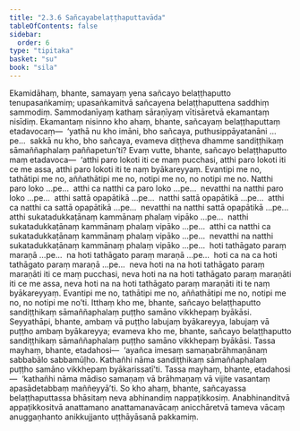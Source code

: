 ```yaml
---
title: "2.3.6 Sañcayabelaṭṭhaputtavāda"
tableOfContents: false
sidebar:
  order: 6
type: "tipitaka"
basket: "su"
book: "sila"
---
```



<DynamicBreadcrumb />

<Division number="179" book="sila" bookNo="6" page="54">

<Paragraph number="258" book="sila">
Ekamidāhaṃ, bhante, samayaṃ yena sañcayo belaṭṭhaputto tenupasaṅkamiṃ; upasaṅkamitvā sañcayena belaṭṭhaputtena saddhiṃ sammodiṃ. Sammodanīyaṃ kathaṃ sāraṇīyaṃ vītisāretvā ekamantaṃ nisīdiṃ. Ekamantaṃ nisinno kho ahaṃ, bhante, sañcayaṃ belaṭṭhaputtaṃ etadavocaṃ—  ‘yathā nu kho imāni, bho sañcaya, puthusippāyatanāni …pe…  sakkā nu kho, bho sañcaya, evameva diṭṭheva dhamme sandiṭṭhikaṃ sāmaññaphalaṃ paññapetun’ti?
</Paragraph>

</Division>
<Division number="180" book="sila" bookNo="6" page="54">

<Paragraph number="259" book="sila">
Evaṃ vutte, bhante, sañcayo belaṭṭhaputto maṃ etadavoca—  ‘atthi paro lokoti iti ce maṃ pucchasi, atthi paro lokoti iti ce me assa, atthi paro lokoti iti te naṃ byākareyyaṃ. Evantipi me no, tathātipi me no, aññathātipi me no, notipi me no, no notipi me no. Natthi paro loko …pe…  atthi ca natthi ca paro loko …pe…  nevatthi na natthi paro loko …pe…  atthi sattā opapātikā …pe…  natthi sattā opapātikā …pe…  atthi ca natthi ca sattā opapātikā …pe…  nevatthi na natthi sattā opapātikā …pe…  atthi sukatadukkaṭānaṃ kammānaṃ phalaṃ vipāko …pe…  natthi sukatadukkaṭānaṃ kammānaṃ phalaṃ vipāko …pe…  atthi ca natthi ca sukatadukkaṭānaṃ kammānaṃ phalaṃ vipāko …pe…  nevatthi na natthi sukatadukkaṭānaṃ kammānaṃ phalaṃ vipāko …pe…  hoti tathāgato paraṃ maraṇā …pe…  na hoti tathāgato paraṃ maraṇā …pe…  hoti ca na ca hoti tathāgato paraṃ maraṇā …pe…  neva hoti na na hoti tathāgato paraṃ maraṇāti iti ce maṃ pucchasi, neva hoti na na hoti tathāgato paraṃ maraṇāti iti ce me assa, neva hoti na na hoti tathāgato paraṃ maraṇāti iti te naṃ byākareyyaṃ. Evantipi me no, tathātipi me no, aññathātipi me no, notipi me no, no notipi me no’ti.
</Paragraph>

</Division>
<Division number="181" book="sila" bookNo="6" page="55">

<Paragraph number="260" book="sila">
Itthaṃ kho me, bhante, sañcayo belaṭṭhaputto sandiṭṭhikaṃ sāmaññaphalaṃ puṭṭho samāno vikkhepaṃ byākāsi. Seyyathāpi, bhante, ambaṃ vā puṭṭho labujaṃ byākareyya, labujaṃ vā puṭṭho ambaṃ byākareyya; evameva kho me, bhante, sañcayo belaṭṭhaputto sandiṭṭhikaṃ sāmaññaphalaṃ puṭṭho samāno vikkhepaṃ byākāsi. Tassa mayhaṃ, bhante, etadahosi—  ‘ayañca imesaṃ samaṇabrāhmaṇānaṃ sabbabālo sabbamūḷho. Kathañhi nāma sandiṭṭhikaṃ sāmaññaphalaṃ puṭṭho samāno vikkhepaṃ byākarissatī’ti. Tassa mayhaṃ, bhante, etadahosi—  ‘kathañhi nāma mādiso samaṇaṃ vā brāhmaṇaṃ vā vijite vasantaṃ apasādetabbaṃ maññeyyā’ti. So kho ahaṃ, bhante, sañcayassa belaṭṭhaputtassa bhāsitaṃ neva abhinandiṃ nappaṭikkosiṃ. Anabhinanditvā appaṭikkositvā anattamano anattamanavācaṃ anicchāretvā tameva vācaṃ anuggaṇhanto anikkujjanto uṭṭhāyāsanā pakkamiṃ.
</Paragraph>
</Division>